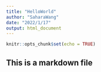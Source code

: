 ```yaml
---
title: "HelloWorld"
author: "SaharaWang"
date: "2022/1/17"
output: html_document
---
```


```r
knitr::opts_chunk$set(echo = TRUE)
```

## This is a markdown file
